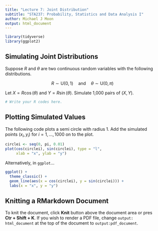 ```yaml
---
title: "Lecture 7: Joint Distribution"
subtitle: "STA237: Probability, Statistics and Data Analysis I"
author: Michael J Moon
output: html_document
---
```



```r
library(tidyverse)
library(ggplot2)
```


## Simulating Joint Distributions

Suppose $R$ and $\theta$ are two continuous random variables with the following distributions.

$$R\sim\text{U}(0, 1)\quad\text{and}\quad\theta\sim\text{U}(0, \pi)$$

Let $X=R\cos(\theta)$ and $Y=R\sin(\theta)$. Simulate 1,000 pairs of $(X,Y)$.


```r
# Write your R codes here.
```

## Plotting Simulated Values

The following code plots a semi circle with radius 1. Add the simulated points $(x_i,y_i)$ for $i=1,\dots,1000$ on to the plot.

```r
circlei <- seq(0, pi, 0.01)
plot(cos(circlei), sin(circlei), type = "l",
     xlab = "x", ylab = "y")
```


Alternatively, in `ggplot`...

```r
ggplot() +
  theme_classic() +
  geom_line(aes(x = cos(circlei), y = sin(circlei))) +
  labs(x = "x", y = "y")
```


## Knitting a RMarkdown Document

To knit the document, click **Knit** button above the document area or pres **Ctr + Shift + K**. If you wish to render a PDF file, change `output: html_document` at the top of the document to `output:pdf_document`. 

